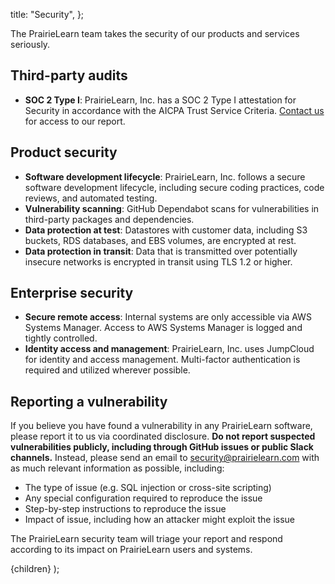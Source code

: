 
  title: "Security",
};

The PrairieLearn team takes the security of our products and services seriously.

## Third-party audits

- **SOC 2 Type I**: PrairieLearn, Inc. has a SOC 2 Type I attestation for Security in accordance with the AICPA Trust Service Criteria. [Contact us](/contact) for access to our report.

## Product security

- **Software development lifecycle**: PrairieLearn, Inc. follows a secure software development lifecycle, including secure coding practices, code reviews, and automated testing.
- **Vulnerability scanning**: GitHub Dependabot scans for vulnerabilities in third-party packages and dependencies.
- **Data protection at test**: Datastores with customer data, including S3 buckets, RDS databases, and EBS volumes, are encrypted at rest.
- **Data protection in transit**: Data that is transmitted over potentially insecure networks is encrypted in transit using TLS 1.2 or higher.

## Enterprise security

- **Secure remote access**: Internal systems are only accessible via AWS Systems Manager. Access to AWS Systems Manager is logged and tightly controlled.
- **Identity access and management**: PrairieLearn, Inc. uses JumpCloud for identity and access management. Multi-factor authentication is required and utilized wherever possible.

## Reporting a vulnerability

If you believe you have found a vulnerability in any PrairieLearn software, please report it to us via coordinated disclosure. **Do not report suspected vulnerabilities publicly, including through GitHub issues or public Slack channels.** Instead, please send an email to [security@prairielearn.com](mailto:security@prairielearn.com) with as much relevant information as possible, including:

- The type of issue (e.g. SQL injection or cross-site scripting)
- Any special configuration required to reproduce the issue
- Step-by-step instructions to reproduce the issue
- Impact of issue, including how an attacker might exploit the issue

The PrairieLearn security team will triage your report and respond according to its impact on PrairieLearn users and systems.

  <MarkdownLayout meta={meta}>{children}</MarkdownLayout>
);

